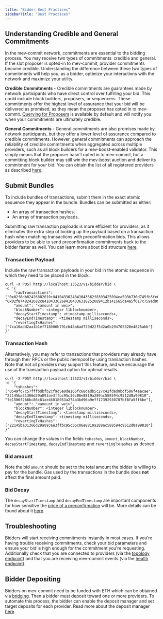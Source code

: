 ```yaml
---
title: "Bidder Best Practices"
sidebarTitle: "Best Practices"
---
```


## Understanding Credible and General Commitments
In the mev-commit network, commitments are essential to the bidding process. You may receive two types of commitments: credible and general. If the slot proposer is opted-in to mev-commit, provider commitments become credible. Understanding the difference between these two types of commitments will help you, as a bidder, optimize your interactions with the network and maximize your utility.

**Credible Commitments** - Credible commitments are guarantees made by network participants who have direct control over fulfilling your bid. This could include block builders, proposers, or sequencers. These commitments offer the highest level of assurance that your bid will be delivered as promised, as they mean the proposer has opted in to mev-commit. [Querying for Proposers](/v1.2.x/get-started/bidders/bidder-node-commands#querying-for-proposers-api) is available by default and will notify you when your commitments are ultimately credible.

**General Commitments** - General commitments are also promises made by network participants, but they offer a lower level of assurance compared to credible commitments. However, general commitments can approach the reliability of credible commitments when aggregated across multiple providers, such as all block builders for a mev-boost-enabled validator. This simply means that the proposer hasn't opted in to mev-commit, but a committing block builder may still win the mev-boost auction and deliver its commitment for your bid. You can obtain the list of all registered providers as described [here](/v1.2.x/get-started/relays#how-to-query-the-provider-registry).

## Submit Bundles
To include bundles of transactions, submit them in the exact atomic sequence they appear in the bundle. Bundles can be submitted as either:
* An array of transaction hashes.
* An array of transaction payloads.

Submitting raw transaction payloads is more efficient for providers, as it eliminates the extra step of looking up the payload based on a transaction hash when matching transactions with preconfirmation bids. This allows providers to be able to send preconfirmation commitments back to the bidder faster as well. You can learn more about bid structure [here](https://docs.primev.xyz/v1.2.x/concepts/bids/bid-structure).

### Transaction Payload
Include the raw transaction payloads in your bid in the atomic sequence in which they need to be placed in the block.

```shell ❯_ example
curl -X POST http://localhost:13523/v1/bidder/bid \
-d '{
    "rawTransactions": ["0x02f8db82426882010c8410433624841043362f8303425094ea593b730d745fb5fe01b6d20e6603915252c6bf87016e03ce313800b864ce0b63ce0000000000000000000000000e94804eaa3c4c5355992086647f683f6f41ef1f000000000000000000000000000000000000000000000000000150e0786cc000000000000000000000000000000000000000000000000000000000000004e378c001a0ece6d13b20247abdc07d669c9186ee5a1ac9601db8c98a3323024ab299cb6662a01c20680efe4e0bb48a3a936b5ab27c741819f0ac567b12b34b230004b20b78a0", "0x02f8748242682c841043362684104336318252089412b141665da4a5f617c759ad996ef91ad806a9c0880de0b6b3a764000080c001a0806552ed846808580eb896994825f07e73de2f42e2d3554f228284ecfaa89d9ca046d58b62ba565982fb07a64b436dd7a6c210b2f59c4fb2aee2cdd150ccf8bfaa"],
    "amount": "<amount in wei>",
    "blockNumber": <integer l1blocknumber>,
    "decayStartTimestamp": <timestamp milliseconds>,
    "decayEndTimestamp": <timestamp milliseconds>,
    "revertingTxHashes": ["7ca16add2aa1b1ef718006b791cb48a6ad729d22f5d2a0b294705320e4825abb"]
}'
```
### Transaction Hash
Alternatively, you may refer to transactions that providers may already have through their RPCs or the public mempool by using transaction hashes. Note that not all providers may support this feature, and we encourage the use of the transaction payload option for optimal results.

```shell ❯_ example
curl -X POST http://localhost:13523/v1/bidder/bid \
-d '{
    "txHashes": ["0549fc7c57fffbdbfb2cf9d5e0de165fc68dadb5c27c42fdad0bdf506f4eacae", "22145ba31366d29a893ae3ffbc95c36c06e8819a289ac588594c9512d0a99810", "7e1506f266bc86c81ae46018053a274a3bd96a9eff17392930707bf8fa5ff6be"],
    "amount": "<amount in wei>",
    "blockNumber": <integer l1blocknumber>,
    "decayStartTimestamp": <timestamp milliseconds>,
    "decayEndTimestamp": <timestamp milliseconds>,
    "revertingTxHashes": ["22145ba31366d29a893ae3ffbc95c36c06e8819a289ac588594c9512d0a99810"]
}'
```  
You can change the values in the fields `txHashes`, `amount`, `blockNumber`, `decayStartTimestamp`, `decayEndTimestamp` and `revertingTxHashes` as desired.

### Bid amount

Note the bid `amount` should be set to the total amount the bidder is willing to pay for the bundle. Gas used by the transactions in the bundle does **not** affect the final amount paid.

### Bid Decay
The `decayStartTimestamp` and `decayEndTimestamp` are important components for how sensitive the [price of a preconfirmation](https://docs.primev.xyz/v1.2.x/knowledge-base/how-to-price-a-bid) will be. More details can be found about it [here](https://docs.primev.xyz/v1.2.x/concepts/bids/bid-structure#details-on-decay-parameters).

## Troubleshooting
Bidders will start receiving commitments instantly in most cases. If you're having trouble receiving commitments, check your bid parameters and ensure your bid is high enough for the commitment you're requesting. Additionally check that you are connected to providers (via the [topology endpoint](https://docs.primev.xyz/v1.2.x/get-started/bidders/bidder-node-commands#topology)) and that you are receiving mev-commit events (via the [health endpoint](https://docs.primev.xyz/v1.2.x/get-started/bidders/bidder-node-commands#health)).

## Bidder Depositing

Bidders on mev-commit need to be funded with ETH which can be obtained via [bridging](/v1.2.x/get-started/bridge). Then a bidder must deposit toward one or more providers. To automate this process, the bidder can enable the deposit manager and set target deposits for each provider. Read more about the deposit manager [here](https://docs.primev.xyz/v1.2.x/get-started/bidders/bidder-node-commands#deposit-manager).

<!-- ## (Optional) Provider RPCs

If you don't send transaction payloads in your bid, you can send your transactions directly to block builders. Below is a table of Provider RPCs to send your transactions to on testnet. You may already be sending transactions to these providers if you have existing transaction operations. 

<table>
  <thead>
    <tr>
      <th width="350">Provider</th>
      <th width="350">RPC Endpoint Mainnet</th>
      <th width="350">RPC Endpoint Testnet</th>
    </tr>
  </thead>
  <tbody>
    <tr>
      <td>Preconf Builder</td>
      <td>tbd</td>
      <td>[http://52.11.201.67/execution/rpc](http://52.11.201.67/execution/rpc)</td>
    </tr>
    <tr>
      <td>Titan</td>
      <td>[rpc.titanbuilder.xyz](https://rpc.titanbuilder.xyz/)</td>
    </tr>
  </tbody>
</table> -->


